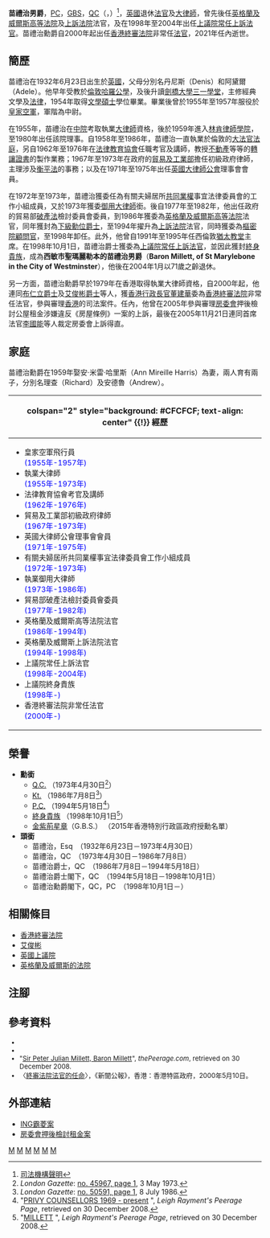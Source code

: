 {{Infobox Celebrity
| honorific_prefix = [[尊敬的#英國及英聯邦國家|The Right Honourable]]
| name = The Lord Millett<br />苗禮治勳爵
| honorific_suffix = 閣下
| image = 
|image_size=
| caption =
| birth_date =1932年6月23日
| birth_place ={{UK}} 
| death_date = {{death date and age|2021|5|27|1932|6|23}}
| death_place={{UK}}
| occupation = [[法官|法官]]、[[大律師|大律師]]
| nationality = 
| salary = 
| networth = 
| spouse =
| website =
| footnotes = 
}}

'''苗禮治男爵'''，[[英國樞密院|PC]]，[[金紫荊星章|GBS]]，[[御用大律師|QC]]（{{lang-en|'''Peter Julian Millett, Baron Millett'''}}，{{bd|1932年|6月23日|2021年|5月27日|M}}）<ref>[https://www.info.gov.hk/gia/general/202105/29/P2021052900785.htm 司法機構聲明]</ref>，[[英國|英國]]退休[[法官|法官]]及[[大律師|大律師]]，曾先後任[[英格蘭及威爾斯|英格蘭及威爾斯]][[英格蘭及威爾斯高等法院|高等法院]]及[[英格蘭及威爾斯上訴法院|上訴法院]]法官，及在1998年至2004年出任[[英國上議院|上議院]][[常任上訴法官|常任上訴法官]]。苗禮治勳爵自2000年起出任[[香港終審法院|香港終審法院]]非常任[[法官|法官]]，2021年任內逝世。

==簡歷==
苗禮治在1932年6月23日出生於[[英國|英國]]，父母分別名丹尼斯（Denis）和阿黛爾（Adele）。他早年受教於[[倫敦|倫敦]][[哈羅公學|哈羅公學]]，及後升讀[[劍橋大學|劍橋大學]][[劍橋大學三一學堂|三一學堂]]，主修經典文學及[[法律|法律]]，1954年取得[[文學碩士|文學碩士]]學位畢業。畢業後曾於1955年至1957年服役於[[皇家空軍|皇家空軍]]，軍階為中尉。

在1955年，苗禮治在[[中殿律師學院|中院]]考取執業[[大律師|大律師]]資格，後於1959年進入[[林肯律師學院|林肯律師學院]]，至1980年出任該院理事。自1958年至1986年，苗禮治一直執業於倫敦的[[大法官法庭|大法官法庭]]，另自1962年至1976年在[[法律教育協會|法律教育協會]]任職考官及講師，教授[[不動產|不動產]]等等的[[轉讓證書|轉讓證書]]的製作業務；1967年至1973年在政府的[[貿易及工業部|貿易及工業部]]擔任初級政府律師，主理涉及[[衡平法|衡平法]]的事務；以及在1971年至1975年出任[[英國大律師公會|英國大律師公會]]理事會會員。

在1972年至1973年，苗禮治獲委任為有關夫婦居所[[共同業權|共同業權]]事宜法律委員會的工作小組成員，又於1973年獲委[[御用大律師|御用大律師]]銜。後自1977年至1982年，他出任政府的貿易部[[破產法|破產法]]檢討委員會委員，到1986年獲委為[[英格蘭及威爾斯|英格蘭及威爾斯]][[英格蘭及威爾斯高等法院|高等法院]]法官，同年獲封為[[下級勳位爵士|下級勳位爵士]]，至1994年擢升為[[英格蘭及威爾斯上訴法院|上訴法院]]法官，同時獲委為[[英國樞密院|樞密院顧問官]]，至1998年卸任。此外，他曾自1991年至1995年任西倫敦[[猶太教堂|猶太教堂]]主席。在1998年10月1日，苗禮治爵士獲委為[[英國上議院|上議院]][[常任上訴法官|常任上訴法官]]，並因此獲封[[終身貴族|終身貴族]]，成為'''西敏市聖瑪麗勒本的苗禮治男爵'''（'''Baron Millett, of St Marylebone in the City of Westminster'''），他後在2004年1月以71歲之齡退休。

另一方面，苗禮治勳爵早於1979年在香港取得執業大律師資格，自2000年起，他連同[[布仁立|布仁立爵士]]及[[艾俊彬|艾俊彬爵士]]等人，獲[[香港|香港]][[香港行政長官|行政長官]][[董建華|董建華]]委為[[香港終審法院|香港終審法院]]非常任法官，參與審理[[香港|香港]]的司法案件。任內，他曾在2005年參與審理[[房委會|房委會]]押後檢討公屋租金涉嫌違反《房屋條例》一案的上訴，最後在2005年11月21日連同首席法官[[李國能|李國能]]等人裁定房委會上訴得直。

==家庭==
苗禮治勳爵在1959年娶安·米雷·哈里斯（Ann Mireille Harris）為妻，兩人育有兩子，分別名理查（Richard）及安德魯（Andrew）。

<!-- 學經歷信息框開始 -->
{| class="infobox bordered" style="width: 17em; font-size: 90%; text-align: left; float:right;" cellpadding="3"
|-
! colspan="2" style="background: #CFCFCF; text-align: center" {{!}} 經歷
|- 
| colspan="2" style="font-size: 90%" |<div style="text-align: left">
* 皇家空軍飛行員<br><span style="color: blue;">(1955年-1957年)</span>
* 執業大律師<br><span style="color: blue;">(1955年-1973年)</span>
* 法律教育協會考官及講師<br><span style="color: blue;">(1962年-1976年)</span>
* 貿易及工業部初級政府律師<br><span style="color: blue;">(1967年-1973年)</span>
* 英國大律師公會理事會會員<br><span style="color: blue;">(1971年-1975年)</span>
* 有關夫婦居所共同業權事宜法律委員會工作小組成員<br><span style="color: blue;">(1972年-1973年)</span>
* 執業御用大律師<br><span style="color: blue;">(1973年-1986年)</span>
* 貿易部破產法檢討委員會委員<br><span style="color: blue;">(1977年-1982年)</span>
* 英格蘭及威爾斯高等法院法官<br><span style="color: blue;">(1986年-1994年)</span>
* 英格蘭及威爾斯上訴法院法官<br><span style="color: blue;">(1994年-1998年)</span>
* 上議院常任上訴法官<br><span style="color: blue;">(1998年-2004年)</span>
* 上議院終身貴族<br><span style="color: blue;">(1998年-)</span>
* 香港終審法院非常任法官<br><span style="color: blue;">(2000年-)</span>
</div>
|}

==榮譽==
* '''勳銜'''
** [[御用大律師|Q.C.]] （1973年4月30日<ref>''London Gazette'': [http://www.gazettes-online.co.uk/ViewPDF.aspx?pdf=45967&geotype=London&gpn=5543&type=ArchivedIssuePage&all=Julian_Millett&exact=&atleast=&similar= no. 45967, page 1], 3 May 1973.</ref>）
** [[下級勳位爵士|Kt.]] （1986年7月8日<ref>''London Gazette'': [http://www.gazettes-online.co.uk/ViewPDF.aspx?pdf=50591&geotype=London&gpn=9033&type=ArchivedIssuePage&all=Julian_Millett&exact=&atleast=&similar= no. 50591, page 1], 8 July 1986.</ref>）
** [[英國樞密院|P.C.]] （1994年5月18日<ref>"[http://www.leighrayment.com/pcouncil/pcouncil4.htm PRIVY COUNSELLORS 1969 - present] {{Wayback|url=http://www.leighrayment.com/pcouncil/pcouncil4.htm |date=20080607022558 }}", ''Leigh Rayment's Peerage Page'', retrieved on 30 December 2008.</ref>）
** [[終身貴族|終身貴族]] （1998年10月1日<ref>"[http://www.leighrayment.com/peers/peersM4.htm MILLETT] {{Wayback|url=http://www.leighrayment.com/peers/peersM4.htm |date=20080608023942 }}", ''Leigh Rayment's Peerage Page'', retrieved on 30 December 2008.</ref>）
** [[金紫荊星章|金紫荊星章]]（G.B.S.） （2015年香港特別行政區政府授勳名單）
* '''頭銜'''
** 苗禮治，Esq　（1932年6月23日－1973年4月30日）
** 苗禮治，QC　（1973年4月30日－1986年7月8日）
** 苗禮治爵士，QC　（1986年7月8日－1994年5月18日）
** 苗禮治爵士閣下，QC　（1994年5月18日－1998年10月1日）
** 苗禮治勳爵閣下，QC，PC　（1998年10月1日－）

==相關條目==
* [[香港終審法院|香港終審法院]]
* [[艾俊彬|艾俊彬]]
* [[英國上議院|英國上議院]]
* [[英格蘭及威爾斯的法院|英格蘭及威爾斯的法院]]

==注腳==
<div style="font-size:small">
{{reflist|2}}
</div>

==參考資料==
<div style="font-size:small">
* {{cite web | url= http://www.publications.parliament.uk/pa/ld199798/minutes/981007/ldminute.htm| title= Announcement of his introduction at the House of Lords| author= House of Lords| date= 1998-10-07| work= minutes of proceedings| accessdate= 2006-11-18}}
* {{cite web| url= http://www.dodonline.co.uk/engine.asp?lev1=4&lev2=38&menu=81&biog=y&id=26755| title= DodOnline| accessdate= 2006-11-18| deadurl= yes| archiveurl= https://web.archive.org/web/20061211024109/http://www.dodonline.co.uk/engine.asp?lev1=4&lev2=38&menu=81&biog=y&id=26755| archivedate= 2006-12-11}}
* "[http://www.thepeerage.com/p23189.htm Sir Peter Julian Millett, Baron Millett]", ''thePeerage.com'', retrieved on 30 December 2008.
* 〈[http://www.info.gov.hk/gia/general/200005/10/0510218.htm 終審法院法官的任命]〉，《新聞公報》，香港：香港特區政府，2000年5月10日。
</div>

==外部連結==
* [http://www.ird.gov.hk/chi/faq/ing.htm ING霸菱案]
* [http://www.legco.gov.hk/yr05-06/chinese/panels/hg/papers/hgcb1-390-1-c.pdf 房委會押後檢討租金案]

{{Authority control}}
[[Category:香港法律界人士|M]]
[[Category:香港法官|M]]
[[Category:下級勳位爵士|M]]
[[Category:獲授終身貴族者|M]]
[[Category:英國法官|M]]
[[Category:剑桥大学三一学堂校友|M]]